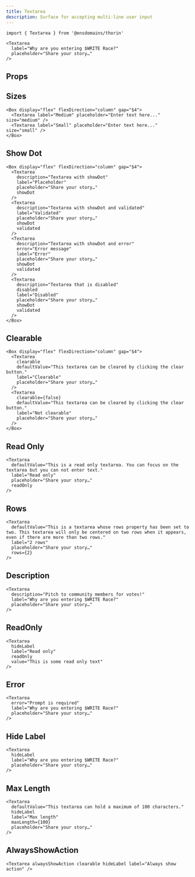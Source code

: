 ```yaml
---
title: Textarea
description: Surface for accepting multi-line user input
---
```


```tsx
import { Textarea } from '@ensdomains/thorin'
```

```tsx live=true expand=true
<Textarea
  label="Why are you entering $WRITE Race?"
  placeholder="Share your story…"
/>
```

## Props

<PropsTable sourceLink={sourceLink} types={types} />

## Sizes

```tsx live=true
<Box display="flex" flexDirection="column" gap="$4">
  <Textarea label="Medium" placeholder="Enter text here..." size="medium" />
  <Textarea label="Small" placeholder="Enter text here..." size="small" />
</Box>
```

## Show Dot

```tsx live=true
<Box display="flex" flexDirection="column" gap="$4">
  <Textarea
    description="Textarea with showDot"
    label="Placeholder"
    placeholder="Share your story…"
    showDot
  />
  <Textarea
    description="Textarea with showDot and validated"
    label="Validated"
    placeholder="Share your story…"
    showDot
    validated
  />
  <Textarea
    description="Textarea with showDot and error"
    error="Error message"
    label="Error"
    placeholder="Share your story…"
    showDot
    validated
  />
  <Textarea
    description="Textarea that is disabled"
    disabled
    label="Disabled"
    placeholder="Share your story…"
    showDot
    validated
  />
</Box>
```

## Clearable

```tsx live=true
<Box display="flex" flexDirection="column" gap="$4">
  <Textarea
    clearable
    defaultValue="This textarea can be cleared by clicking the clear button."
    label="Clearable"
    placeholder="Share your story…"
  />
  <Textarea
    clearable={false}
    defaultValue="This textarea can be cleared by clicking the clear button."
    label="Not clearable"
    placeholder="Share your story…"
  />
</Box>
```

## Read Only

```tsx live=true
<Textarea
  defaultValue="This is a read only textarea. You can focus on the textarea but you can not enter text."
  label="Read only"
  placeholder="Share your story…"
  readOnly
/>
```

## Rows

```tsx live=true
<Textarea
  defaultValue="This is a textarea whose rows property has been set to two. This textarea will only be centered on two rows when it appears, even if there are more than two rows."
  label="2 rows"
  placeholder="Share your story…"
  rows={2}
/>
```

## Description

```tsx live=true
<Textarea
  description="Pitch to community members for votes!"
  label="Why are you entering $WRITE Race?"
  placeholder="Share your story…"
/>
```

## ReadOnly

```tsx live=true
<Textarea
  hideLabel
  label="Read only"
  readOnly
  value="This is some read only text"
/>
```

## Error

```tsx live=true
<Textarea
  error="Prompt is required"
  label="Why are you entering $WRITE Race?"
  placeholder="Share your story…"
/>
```

## Hide Label

```tsx live=true
<Textarea
  hideLabel
  label="Why are you entering $WRITE Race?"
  placeholder="Share your story…"
/>
```

## Max Length

```tsx live=true
<Textarea
  defaultValue="This textarea can hold a maximum of 100 characters."
  hideLabel
  label="Max length"
  maxLength={100}
  placeholder="Share your story…"
/>
```

## AlwaysShowAction

```tsx live=true
<Textarea alwaysShowAction clearable hideLabel label="Always show action" />
```
